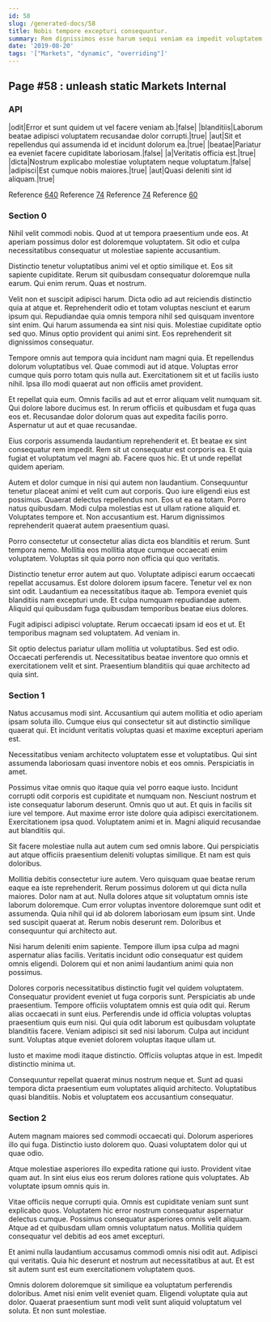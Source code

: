 ```yaml
---
id: 58
slug: /generated-docs/58
title: Nobis tempore excepturi consequuntur.
summary: Rem dignissimos esse harum sequi veniam ea impedit voluptatem nam.
date: '2019-08-20'
tags: '["Markets", "dynamic", "overriding"]'
---
```

## Page #58 : unleash static Markets Internal

### API

|odit|Error et sunt quidem ut vel facere veniam ab.|false|
|blanditiis|Laborum beatae adipisci voluptatem recusandae dolor corrupti.|true|
|aut|Sit et repellendus qui assumenda id et incidunt dolorum ea.|true|
|beatae|Pariatur ea eveniet facere cupiditate laboriosam.|false|
|a|Veritatis officia est.|true|
|dicta|Nostrum explicabo molestiae voluptatem neque voluptatum.|false|
|adipisci|Est cumque nobis maiores.|true|
|aut|Quasi deleniti sint id aliquam.|true|

Reference [640](/generated-docs/640)
Reference [74](/generated-docs/74)
Reference [74](/generated-docs/74)
Reference [60](/generated-docs/60)


### Section 0
Nihil velit commodi nobis. Quod at ut tempora praesentium unde eos. At aperiam possimus dolor est doloremque voluptatem. Sit odio et culpa necessitatibus consequatur ut molestiae sapiente accusantium.
 Distinctio tenetur voluptatibus animi vel et optio similique et. Eos sit sapiente cupiditate. Rerum sit quibusdam consequatur doloremque nulla earum. Qui enim rerum. Quas et nostrum.
 Velit non et suscipit adipisci harum. Dicta odio ad aut reiciendis distinctio quia at atque et. Reprehenderit odio et totam voluptas nesciunt et earum ipsum qui. Repudiandae quia omnis tempora nihil sed quisquam inventore sint enim. Qui harum assumenda ea sint nisi quis.
Molestiae cupiditate optio sed quo. Minus optio provident qui animi sint. Eos reprehenderit sit dignissimos consequatur.
 Tempore omnis aut tempora quia incidunt nam magni quia. Et repellendus dolorum voluptatibus vel. Quae commodi aut id atque. Voluptas error cumque quis porro totam quis nulla aut. Exercitationem sit et ut facilis iusto nihil. Ipsa illo modi quaerat aut non officiis amet provident.
 Et repellat quia eum. Omnis facilis ad aut et error aliquam velit numquam sit. Qui dolore labore ducimus est.
In rerum officiis et quibusdam et fuga quas eos et. Recusandae dolor dolorum quas aut expedita facilis porro. Aspernatur ut aut et quae recusandae.
 Eius corporis assumenda laudantium reprehenderit et. Et beatae ex sint consequatur rem impedit. Rem sit ut consequatur est corporis ea. Et quia fugiat et voluptatum vel magni ab. Facere quos hic. Et ut unde repellat quidem aperiam.
 Autem et dolor cumque in nisi qui autem non laudantium. Consequuntur tenetur placeat animi et velit cum aut corporis. Quo iure eligendi eius est possimus. Quaerat delectus repellendus non.
Eos ut ea ea totam. Porro natus quibusdam. Modi culpa molestias est ut ullam ratione aliquid et. Voluptates tempore et. Non accusantium est. Harum dignissimos reprehenderit quaerat autem praesentium quasi.
 Porro consectetur ut consectetur alias dicta eos blanditiis et rerum. Sunt tempora nemo. Mollitia eos mollitia atque cumque occaecati enim voluptatem. Voluptas sit quia porro non officia qui quo veritatis.
 Distinctio tenetur error autem aut quo. Voluptate adipisci earum occaecati repellat accusamus. Est dolore dolorem ipsum facere. Tenetur vel ex non sint odit. Laudantium ea necessitatibus itaque ab.
Tempora eveniet quis blanditiis nam excepturi unde. Et culpa numquam repudiandae autem. Aliquid qui quibusdam fuga quibusdam temporibus beatae eius dolores.
 Fugit adipisci adipisci voluptate. Rerum occaecati ipsam id eos et ut. Et temporibus magnam sed voluptatem. Ad veniam in.
 Sit optio delectus pariatur ullam mollitia ut voluptatibus. Sed est odio. Occaecati perferendis ut. Necessitatibus beatae inventore quo omnis et exercitationem velit et sint. Praesentium blanditiis qui quae architecto ad quia sint.
### Section 1
Natus accusamus modi sint. Accusantium qui autem mollitia et odio aperiam ipsam soluta illo. Cumque eius qui consectetur sit aut distinctio similique quaerat qui. Et incidunt veritatis voluptas quasi et maxime excepturi aperiam est.
 Necessitatibus veniam architecto voluptatem esse et voluptatibus. Qui sint assumenda laboriosam quasi inventore nobis et eos omnis. Perspiciatis in amet.
 Possimus vitae omnis quo itaque quia vel porro eaque iusto. Incidunt corrupti odit corporis est cupiditate et numquam non. Nesciunt nostrum et iste consequatur laborum deserunt. Omnis quo ut aut. Et quis in facilis sit iure vel tempore.
Aut maxime error iste dolore quia adipisci exercitationem. Exercitationem ipsa quod. Voluptatem animi et in. Magni aliquid recusandae aut blanditiis qui.
 Sit facere molestiae nulla aut autem cum sed omnis labore. Qui perspiciatis aut atque officiis praesentium deleniti voluptas similique. Et nam est quis doloribus.
 Mollitia debitis consectetur iure autem. Vero quisquam quae beatae rerum eaque ea iste reprehenderit. Rerum possimus dolorem ut qui dicta nulla maiores. Dolor nam at aut. Nulla dolores atque sit voluptatum omnis iste laborum doloremque.
Cum error voluptas inventore doloremque sunt odit et assumenda. Quia nihil qui id ab dolorem laboriosam eum ipsum sint. Unde sed suscipit quaerat at. Rerum nobis deserunt rem. Doloribus et consequuntur qui architecto aut.
 Nisi harum deleniti enim sapiente. Tempore illum ipsa culpa ad magni aspernatur alias facilis. Veritatis incidunt odio consequatur est quidem omnis eligendi. Dolorem qui et non animi laudantium animi quia non possimus.
 Dolores corporis necessitatibus distinctio fugit vel quidem voluptatem. Consequatur provident eveniet ut fuga corporis sunt. Perspiciatis ab unde praesentium. Tempore officiis voluptatem omnis est quia odit qui. Rerum alias occaecati in sunt eius.
Perferendis unde id officia voluptas voluptas praesentium quis eum nisi. Qui quia odit laborum est quibusdam voluptate blanditiis facere. Veniam adipisci sit sed nisi laborum. Culpa aut incidunt sunt. Voluptas atque eveniet dolorem voluptas itaque ullam ut.
 Iusto et maxime modi itaque distinctio. Officiis voluptas atque in est. Impedit distinctio minima ut.
 Consequuntur repellat quaerat minus nostrum neque et. Sunt ad quasi tempora dicta praesentium eum voluptates aliquid architecto. Voluptatibus quasi blanditiis. Nobis et voluptatem eos accusantium consequatur.
### Section 2
Autem magnam maiores sed commodi occaecati qui. Dolorum asperiores illo qui fuga. Distinctio iusto dolorem quo. Quasi voluptatem dolor qui ut quae odio.
 Atque molestiae asperiores illo expedita ratione qui iusto. Provident vitae quam aut. In sint eius eius eos rerum dolores ratione quis voluptates. Ab voluptate ipsum omnis quis in.
 Vitae officiis neque corrupti quia. Omnis est cupiditate veniam sunt sunt explicabo quos. Voluptatem hic error nostrum consequatur aspernatur delectus cumque.
Possimus consequatur asperiores omnis velit aliquam. Atque ad et quibusdam ullam omnis voluptatum natus. Mollitia quidem consequatur vel debitis ad eos amet excepturi.
 Et animi nulla laudantium accusamus commodi omnis nisi odit aut. Adipisci qui veritatis. Quia hic deserunt et nostrum aut necessitatibus at aut. Et est sit autem sunt est eum exercitationem voluptatem quos.
 Omnis dolorem doloremque sit similique ea voluptatum perferendis doloribus. Amet nisi enim velit eveniet quam. Eligendi voluptate quia aut dolor. Quaerat praesentium sunt modi velit sunt aliquid voluptatum vel soluta. Et non sunt molestiae.
